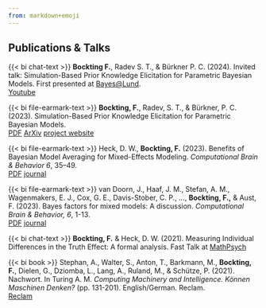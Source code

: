 ```yaml
---
from: markdown+emoji
---
```


## Publications & Talks

{{< bi chat-text >}} **Bockting F.**, Radev S. T., & Bürkner P. C. (2024). Invited talk: Simulation-Based Prior Knowledge Elicitation for Parametric Bayesian Models. First presented at [Bayes@Lund](https://www.bayesatlund.com/). <br>
[Youtube](https://www.youtube.com/watch?v=KFPn7P2mfQw){.btn .btn-outline-primary .btn role="button" .btn-page-header .btn-sm}

{{< bi file-earmark-text >}} **Bockting, F.**, Radev, S. T., & Bürkner, P. C. (2023). Simulation-Based Prior Knowledge Elicitation for Parametric Bayesian Models. <br>
[PDF](https://arxiv.org/pdf/2308.11672.pdf){.btn .btn-outline-primary .btn role="button" .btn-page-header .btn-sm}
[ArXiv](https://arxiv.org/abs/2308.11672){.btn .btn-outline-primary .btn role="button" .btn-page-header .btn-sm}
[project website](/PriorLearning/){.btn .btn-outline-primary .btn role="button" .btn-page-header .btn-sm}

{{< bi file-earmark-text >}} Heck, D. W., **Bockting, F.** (2023). Benefits of Bayesian Model Averaging for Mixed-Effects Modeling. *Computational Brain & Behavior 6*, 35–49. <br>
[PDF](https://link.springer.com/content/pdf/10.1007/s42113-021-00118-x.pdf){.btn .btn-outline-primary .btn role="button" .btn-page-header .btn-sm}
[journal](https://doi.org/10.1007/s42113-021-00118-x){.btn .btn-outline-primary .btn role="button" .btn-page-header .btn-sm}

{{< bi file-earmark-text >}} van Doorn, J., Haaf, J. M., Stefan, A. M., Wagenmakers, E. J., Cox, G. E., Davis-Stober, C. P., ..., **Bockting, F.,** & Aust, F. (2023). Bayes factors for mixed models: A discussion. *Computational Brain & Behavior, 6*, 1-13. <br>
[PDF](https://link.springer.com/content/pdf/10.1007/s42113-022-00160-3.pdf){.btn .btn-outline-primary .btn role="button" .btn-page-header .btn-sm}
[journal](https://link.springer.com/article/10.1007/s42113-022-00160-3){.btn .btn-outline-primary .btn role="button" .btn-page-header .btn-sm}

{{< bi chat-text >}} **Bockting, F.** & Heck, D. W. (2021). Measuring Individual Differences in the Truth Effect: A formal analysis. Fast Talk at [MathPsych](https://mathpsych.org/)

{{< bi book >}} Stephan, A., Walter, S., Anton, T., Barkmann, M., **Bockting, F.**, Dielen, G., Dziomba, L., Lang, A., Ruland, M., & Schütze, P. (2021). Nachwort. In Turing A. M. *Computing Machinery and Intelligence. Können Maschinen Denken?* (pp. 131-201). English/German. Reclam. <br>
[Reclam](https://www.reclam.de/detail/978-3-15-961827-2/Turing__Alan_M_/Computing_Machinery_and_Intelligence___Koennen_Maschinen_denken___EPUB_){.btn .btn-outline-primary .btn role="button" .btn-page-header .btn-sm}